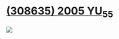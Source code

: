# <a href="http://es.wikipedia.org/wiki/%28308635%29_2005_YU55" target="_blank" ><b>(308635) 2005 YU<sub>55</sub></b></a>
<img src="https://astroccd.files.wordpress.com/2012/12/lulin-26-60s-l-pag-24fe-2009.jpg" />
